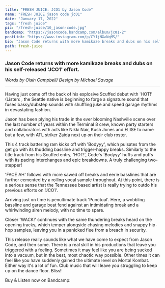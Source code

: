 ---
title: "FRESH JUICE: JCO1 by Jason Code"
name: "FRESH JUICE jason code jc01"
date: "January 17, 2022"
tags: "fresh juice"
pic: "/fresh-juice/10_jason-code.jpg"
bandcamp: "https://jasoncode.bandcamp.com/album/jc01-2"
postLink: "https://www.instagram.com/p/CY1jNXaNqMS/"
bio: "Jason Code returns with more kamikaze breaks and dubs on his self-released ‘JCO1' effort"
path: fresh-juice
---

### Jason Code returns with more kamikaze breaks and dubs on his self-released 'JCO1' effort.

<Picture src="/fresh-juice/10_JC01.jpg" alt="JC01 Album Art" size={1200} />

<p className="smallText">
  <i>Words by Oisín Campbell/ Design by Michael Savage</i>
</p>

<hr />

Having just come off the back of his explosive Scuffed debut with 'HOT!' (Listen: <HoverLink url="jasoncode.bandcamp.com/album/hot-ep" external inline />, the Seattle native is beginning to forge a signature sound that fuses bassy/dubstep sounds with shuffling juke and speed garage rhythms in devastating fashion.

Jason has been plying his trade in the ever blooming Nashville scene over the last number of years within the Terminal 8 crew, known party starters and collaborators with acts like Nikki Nair, Kush Jones and ELISE to name but a few, with ATL striker Zaida next up on their club roster.

This 4 track battering ram kicks off with 'Bodyyy', which pulsates from the get go with its thudding bassline and trigger-happy breaks. Similarly to the title track from his Scuffed entry, 'HOT!', Code's 'Bodyyy' huffs and puffs with its pacing interchanges and epic breakdowns. A truly challenging two-stepper!

<Picture src="/fresh-juice/10_jason-presspic.jpg" alt="jason code press pic" size={1200} />

'FACE AH' follows with more sawed off breaks and eerie basslines that are further cemented by a rolling vocal sample throughout. At this point, there is a serious sense that the Tennessee based artist is really trying to outdo his previous efforts on 'JCO1'.

Arriving just on time is penultimate track 'Punctual'. Here, a wobbling bassline and garage beat fend against an intimidating break and a whirlwinding siren melody, with no time to spare.

Closer 'WACK!' continues with the same thundering breaks heard on the opening tracks, which temper alongside chasing melodies and snappy hip-hop samples, leaving you in a panicked flee from a breach in security.

This release really sounds like what we have come to expect from Jason Code, and then some. There is a real skill in his productions that leave you triggered with a feeling. Sometimes it may feel like you are being sucked into a vacuum, but in the best, most chaotic way possible. Other times it can feel like you have suddenly gained the ultimate level on Mortal Kombat. Either way it's a lot of fun. Club music that will leave you struggling to keep up on the dance floor. Bliss!

Buy & Listen now on Bandcamp: <HoverLink url="jasoncode.bandcamp.com/album/jc01-2" external inline />
